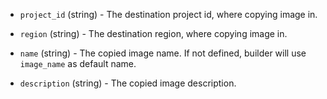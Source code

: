 <!-- Code generated from the comments of the ImageDestination struct in builder/ucloud/common/image_config.go; DO NOT EDIT MANUALLY -->

- `project_id` (string) - The destination project id, where copying image in.

- `region` (string) - The destination region, where copying image in.

- `name` (string) - The copied image name. If not defined, builder will use `image_name` as default name.

- `description` (string) - The copied image description.

<!-- End of code generated from the comments of the ImageDestination struct in builder/ucloud/common/image_config.go; -->
